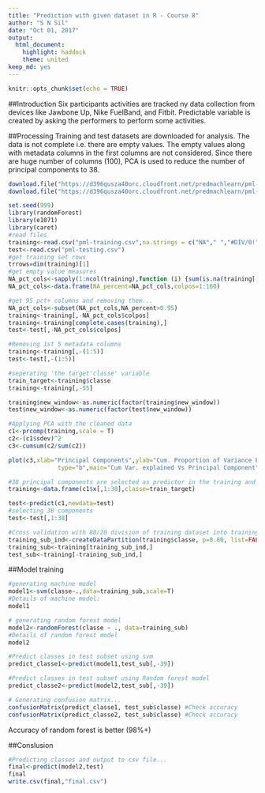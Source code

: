 ---
title: "Prediction with given dataset in R - Course 8"
author: "S N Sil"
date: "Oct 01, 2017"
output:
  html_document:
    highlight: haddock
    theme: united
keep_md: yes
---

```{r setup, include=FALSE}
knitr::opts_chunk$set(echo = TRUE)
```

##Introduction
Six participants activities are tracked ny data collection from devices like Jawbone Up, Nike FuelBand, and Fitbit. Predictable variable is created by asking the performers to perform some activities. 


##Processing
Training and test datasets are downloaded for analysis. The data is not complete i.e. there are empty values. The empty values along with metadata columns in the first columns are not considered. Since there are huge number of columns (100), PCA is used to reduce the number of principal components to 38.

```{r, echo=FALSE}
download.file("https://d396qusza40orc.cloudfront.net/predmachlearn/pml-training.csv","pml-training.csv")
download.file("https://d396qusza40orc.cloudfront.net/predmachlearn/pml-testing.csv","pml-testing.csv")
```

```{r}
set.seed(999)
library(randomForest)
library(e1071)
library(caret)
#read files
training<-read.csv("pml-training.csv",na.strings = c("NA"," ","#DIV/0!"))
test<-read.csv("pml-testing.csv")
#get training set rows
trrows=dim(training)[1]
#get empty value measures
NA_pct_cols<-sapply(1:ncol(training),function (i) {sum(is.na(training[,i]))/trrows})
NA_pct_cols<-data.frame(NA_percent=NA_pct_cols,colpos=1:160)

#get 95 pct+ columns and removing them...
NA_pct_cols<-subset(NA_pct_cols,NA_percent>0.95)
training<-training[,-NA_pct_cols$colpos]
training<-training[complete.cases(training),]
test<-test[,-NA_pct_cols$colpos]

#Removing 1st 5 metadata columns
training<-training[,-(1:5)]
test<-test[,-(1:5)]

#seperating 'the target'classe' variable
train_target<-training$classe
training<-training[,-55]

training$new_window<-as.numeric(factor(training$new_window))
test$new_window<-as.numeric(factor(test$new_window))

#Applying PCA with the cleaned data
c1<-prcomp(training,scale = T)
c2<-(c1$sdev)^2
c3<-cumsum(c2/sum(c2))

plot(c3,xlab="Principal Components",ylab="Cum. Proportion of Variance Explained",
              type="b",main="Cum Var. explained Vs Principal Component")

#38 principal components are selected as predictor in the training and test data
training<-data.frame(c1$x[,1:38],classe=train_target)

test<-predict(c1,newdata=test)
#selecting 38 components
test<-test[,1:38]

#Cross validation with 80/20 division of training dataset into training and test dataset
training_sub_ind<-createDataPartition(training$classe, p=0.80, list=FALSE)
training_sub<-training[training_sub_ind,]
test_sub<-training[-training_sub_ind,]
```

##Model training
```{r}
#generating machine model
model1<-svm(classe~.,data=training_sub,scale=T)
#Details of machine model:
model1

# generating random forest model
model2<-randomForest(classe ~ ., data=training_sub)
#Details of random forest model
model2

#Predict classes in test subset using svm
predict_classe1<-predict(model1,test_sub[,-39])

#Predict classes in test subset using Random forest model
predict_classe2<-predict(model2,test_sub[,-39])

# Generating confusion matrix...
confusionMatrix(predict_classe1, test_sub$classe) #Check accuracy
confusionMatrix(predict_classe2, test_sub$classe) #Check accuracy
```

Accuracy of random forest is better (98%+)

##Conslusion
```{r}
#Predicting classes and output to csv file...
final<-predict(model2,test)
final
write.csv(final,"final.csv")
```